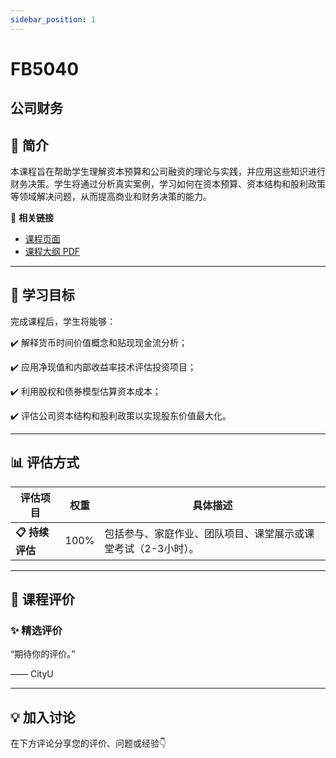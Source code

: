```yaml
---
sidebar_position: 1
---
```


# FB5040
## 公司财务

## **📘 简介**
本课程旨在帮助学生理解资本预算和公司融资的理论与实践，并应用这些知识进行财务决策。学生将通过分析真实案例，学习如何在资本预算、资本结构和股利政策等领域解决问题，从而提高商业和财务决策的能力。

🔗 **相关链接**
- [课程页面](https://www.cityu.edu.hk/catalogue/pg/202425/course/FB5040.htm)
- [课程大纲 PDF](https://www.cityu.edu.hk/catalogue/pg/202425/course/FB5040.pdf)

---

## **🎯 学习目标**

完成课程后，学生将能够：


✔️ 解释货币时间价值概念和贴现现金流分析；

✔️ 应用净现值和内部收益率技术评估投资项目；

✔️ 利用股权和债券模型估算资本成本；

✔️ 评估公司资本结构和股利政策以实现股东价值最大化。

---

## **📊 评估方式**

| **评估项目**          | **权重** | **具体描述**                                                                                     |
|----------------------|---------|-----------------------------------------------------------------------------------------------|
| **📋 持续评估**       | 100%    | 包括参与、家庭作业、团队项目、课堂展示或课堂考试（2-3小时）。                                    |

---

## **💬 课程评价**

### ✨ **精选评价**
<div className={commentStyles.commentBox}>
    <p className={commentStyles.commentText}>
        “期待你的评价。”
    </p>
    <p className={commentStyles.commentAuthor}>—— CityU</p>
</div>

---

## **💡 加入讨论**

在下方评论分享您的评价、问题或经验👇
<Utterances />